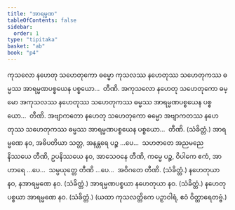 ```yaml
---
title: "အာရမ္မဏ"
tableOfContents: false
sidebar:
  order: 1
type: "tipitaka"
basket: "ab"
book: "p4"
---
```



<DynamicBreadcrumb />

<Division number="38" book="p4" e="ch" v="39" p="575">

<Paragraph number="1075" book="p4">
ကုသလော နဟေတု သဟေတုကော ဓမ္မော ကုသလဿ နဟေတုဿ သဟေတုကဿ ဓမ္မဿ အာရမ္မဏပစ္စယေန ပစ္စယော…  တီဏိ.
</Paragraph>

<Paragraph number="1076" book="p4">
အကုသလော နဟေတု သဟေတုကော ဓမ္မော အကုသလဿ နဟေတုဿ သဟေတုကဿ ဓမ္မဿ အာရမ္မဏပစ္စယေန ပစ္စယော…  တီဏိ.
</Paragraph>

<Paragraph number="1077" book="p4">
အဗျာကတော နဟေတု သဟေတုကော ဓမ္မော အဗျာကတဿ နဟေတုဿ သဟေတုကဿ ဓမ္မဿ အာရမ္မဏပစ္စယေန ပစ္စယော…  တီဏိ. (သံခိတ္တံ.)
</Paragraph>

</Division>
<Division number="39" book="p4" e="ch" v="39" p="575">

<Paragraph number="1078" book="p4">
အာရမ္မဏေ နဝ, အဓိပတိယာ သတ္တ, အနန္တရေ ပဉ္စ …ပေ…  သဟဇာတေ အညမညေ နိဿယေ တီဏိ, ဥပနိဿယေ နဝ, အာသေဝနေ တီဏိ, ကမ္မေ ပဉ္စ, ဝိပါကေ ဧကံ, အာဟာရေ …ပေ…  သမ္ပယုတ္တေ တီဏိ …ပေ…  အဝိဂတေ တီဏိ. (သံခိတ္တံ.)
</Paragraph>

<Paragraph number="1079" book="p4">
နဟေတုယာ နဝ, နအာရမ္မဏေ နဝ. (သံခိတ္တံ.)
</Paragraph>

<Paragraph number="1080" book="p4">
အာရမ္မဏပစ္စယာ နဟေတုယာ နဝ. (သံခိတ္တံ.)
</Paragraph>

<Paragraph number="1081" book="p4">
နဟေတုပစ္စယာ အာရမ္မဏေ နဝ. (သံခိတ္တံ.)

</Paragraph>
</Division>

<Paragraph number="1082" type="center" book="p4">
(ယထာ ကုသလတ္တိကေ ပဉှာဝါရံ, ဧဝံ ဝိတ္ထာရေတဗ္ဗံ.)
</Paragraph>